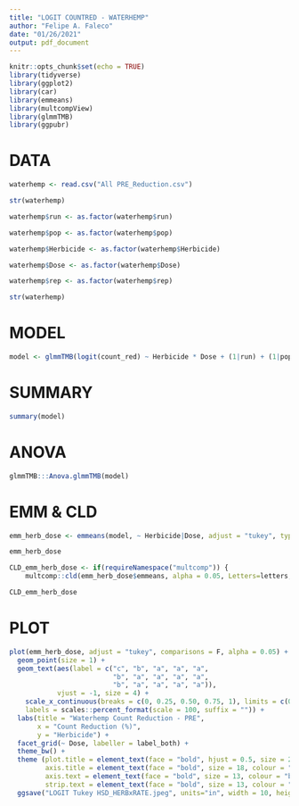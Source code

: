```yaml
---
title: "LOGIT COUNTRED - WATERHEMP"
author: "Felipe A. Faleco"
date: "01/26/2021"
output: pdf_document
---
```


```r

knitr::opts_chunk$set(echo = TRUE)
library(tidyverse)
library(ggplot2)
library(car)
library(emmeans)
library(multcompView)
library(glmmTMB)
library(ggpubr)

```


# DATA

```r

waterhemp <- read.csv("All PRE_Reduction.csv")

str(waterhemp)

waterhemp$run <- as.factor(waterhemp$run)

waterhemp$pop <- as.factor(waterhemp$pop)

waterhemp$Herbicide <- as.factor(waterhemp$Herbicide)

waterhemp$Dose <- as.factor(waterhemp$Dose)

waterhemp$rep <- as.factor(waterhemp$rep)

str(waterhemp)

```


# MODEL

```r

model <- glmmTMB(logit(count_red) ~ Herbicide * Dose + (1|run) + (1|pop), data = waterhemp, family = "gaussian")

```


# SUMMARY

```r

summary(model)

```


# ANOVA

```r

glmmTMB:::Anova.glmmTMB(model)

```


# EMM & CLD

```r

emm_herb_dose <- emmeans(model, ~ Herbicide|Dose, adjust = "tukey", type = "response", contr = "pairwise")

emm_herb_dose

CLD_emm_herb_dose <- if(requireNamespace("multcomp")) {
    multcomp::cld(emm_herb_dose$emmeans, alpha = 0.05, Letters=letters, adjust="tukey", reversed = TRUE)}

CLD_emm_herb_dose

```


# PLOT

```r

plot(emm_herb_dose, adjust = "tukey", comparisons = F, alpha = 0.05) + 
  geom_point(size = 1) +
  geom_text(aes(label = c("c", "b", "a", "a", "a",
                          "b", "a", "a", "a", "a",
                          "b", "a", "a", "a", "a")),
            vjust = -1, size = 4) +
    scale_x_continuous(breaks = c(0, 0.25, 0.50, 0.75, 1), limits = c(0, 1),
    labels = scales::percent_format(scale = 100, suffix = "")) +
  labs(title = "Waterhemp Count Reduction - PRE", 
       x = "Count Reduction (%)", 
       y = "Herbicide") + 
  facet_grid(~ Dose, labeller = label_both) +
  theme_bw() + 
  theme (plot.title = element_text(face = "bold", hjust = 0.5, size = 22, colour = "darkgreen"), 
         axis.title = element_text(face = "bold", size = 18, colour = "darkgreen"), 
         axis.text = element_text(face = "bold", size = 13, colour = "black"),
         strip.text = element_text(face = "bold", size = 13, colour = "black")) +
  ggsave("LOGIT Tukey HSD_HERBxRATE.jpeg", units="in", width = 10, height = 4, dpi = 600)

```

